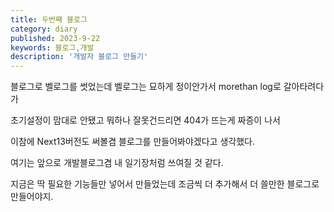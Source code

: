 ```yaml
---
title: 두번째 블로그
category: diary
published: 2023-9-22
keywords: 블로그,개발
description: '개발자 블로그 만들기'
---
```


블로그로 벨로그를 썻었는데 벨로그는 묘하게 정이안가서 morethan log로 갈아타려다가

초기설정이 맘대로 안됐고 뭐하나 잘못건드리면 404가 뜨는게 짜증이 나서

이참에 Next13버전도 써볼겸 블로그를 만들어봐야겠다고 생각했다.

여기는 앞으로 개발블로그겸 내 일기장처럼 쓰여질 것 같다.

지금은 딱 필요한 기능들만 넣어서 만들었는데 조금씩 더 추가해서 더 쓸만한 블로그로 만들어야지.
